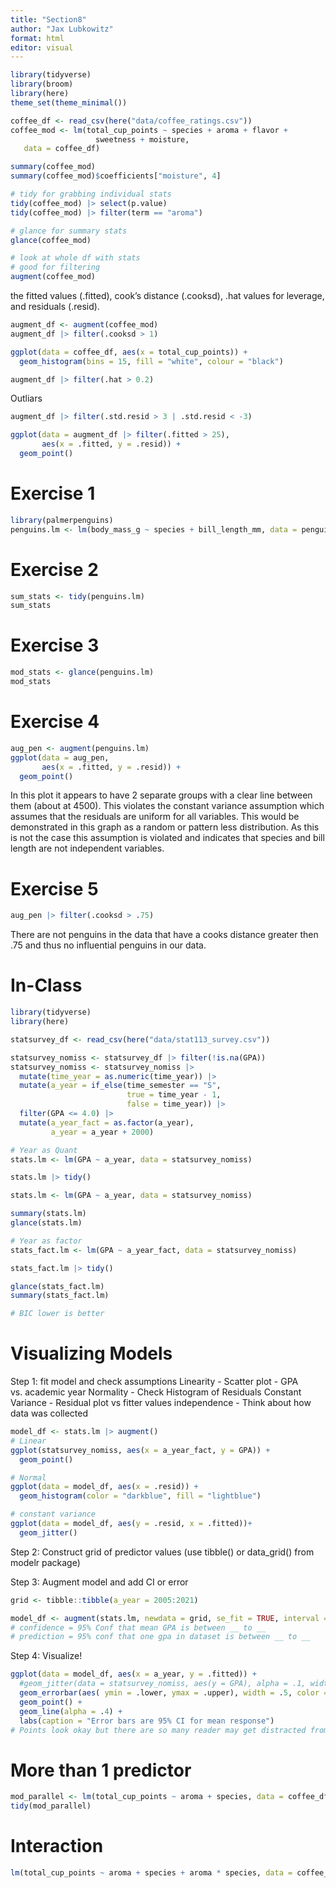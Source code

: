 ```yaml
---
title: "Section8"
author: "Jax Lubkowitz"
format: html
editor: visual
---
```



```r
library(tidyverse)
library(broom)
library(here)
theme_set(theme_minimal())

coffee_df <- read_csv(here("data/coffee_ratings.csv"))
coffee_mod <- lm(total_cup_points ~ species + aroma + flavor +
                   sweetness + moisture,
   data = coffee_df)

summary(coffee_mod)
summary(coffee_mod)$coefficients["moisture", 4]

# tidy for grabbing individual stats
tidy(coffee_mod) |> select(p.value)
tidy(coffee_mod) |> filter(term == "aroma")

# glance for summary stats
glance(coffee_mod)

# look at whole df with stats
# good for filtering
augment(coffee_mod)

```
the fitted values (.fitted), cook’s distance (.cooksd), .hat values for leverage, and residuals (.resid).
```r
augment_df <- augment(coffee_mod)
augment_df |> filter(.cooksd > 1)
```

```r
ggplot(data = coffee_df, aes(x = total_cup_points)) +
  geom_histogram(bins = 15, fill = "white", colour = "black")
```


```r
augment_df |> filter(.hat > 0.2)
```

Outliars
```r
augment_df |> filter(.std.resid > 3 | .std.resid < -3)
```

```r
ggplot(data = augment_df |> filter(.fitted > 25),
       aes(x = .fitted, y = .resid)) +
  geom_point() 
```

# Exercise 1
```r
library(palmerpenguins)
penguins.lm <- lm(body_mass_g ~ species + bill_length_mm, data = penguins)
```

# Exercise 2
```r
sum_stats <- tidy(penguins.lm)
sum_stats
```

# Exercise 3
```r
mod_stats <- glance(penguins.lm)
mod_stats
```

# Exercise 4
```r
aug_pen <- augment(penguins.lm)
ggplot(data = aug_pen,
       aes(x = .fitted, y = .resid)) +
  geom_point() 
```
In this plot it appears to have 2 separate groups with a clear line between them (about at 4500). This violates the constant variance assumption which assumes that the residuals are uniform for all variables. This would be demonstrated in this graph as a random or pattern less distribution. As this is not the case this assumption is violated and indicates that species and bill length are not independent variables. 

# Exercise 5
```r
aug_pen |> filter(.cooksd > .75)
```
There are not penguins in the data that have a cooks distance greater then .75 and thus no influential penguins in our data. 

# In-Class
```r
library(tidyverse)
library(here)

statsurvey_df <- read_csv(here("data/stat113_survey.csv"))

statsurvey_nomiss <- statsurvey_df |> filter(!is.na(GPA))
statsurvey_nomiss <- statsurvey_nomiss |>
  mutate(time_year = as.numeric(time_year)) |>
  mutate(a_year = if_else(time_semester == "S",
                          true = time_year - 1,
                          false = time_year)) |>
  filter(GPA <= 4.0) |>
  mutate(a_year_fact = as.factor(a_year),
         a_year = a_year + 2000)

# Year as Quant
stats.lm <- lm(GPA ~ a_year, data = statsurvey_nomiss)

stats.lm |> tidy()

stats.lm <- lm(GPA ~ a_year, data = statsurvey_nomiss)

summary(stats.lm)
glance(stats.lm)

# Year as factor
stats_fact.lm <- lm(GPA ~ a_year_fact, data = statsurvey_nomiss)

stats_fact.lm |> tidy()

glance(stats_fact.lm)
summary(stats_fact.lm)

# BIC lower is better
```

# Visualizing Models
Step 1: fit model and check assumptions
Linearity - Scatter plot - GPA vs. academic year
Normality - Check Histogram of Residuals
Constant Variance - Residual plot vs fitter values
independence - Think about how data was collected
```r
model_df <- stats.lm |> augment()
# Linear
ggplot(statsurvey_nomiss, aes(x = a_year_fact, y = GPA)) +
  geom_point()

# Normal
ggplot(data = model_df, aes(x = .resid)) +
  geom_histogram(color = "darkblue", fill = "lightblue")

# constant variance
ggplot(data = model_df, aes(y = .resid, x = .fitted))+
  geom_jitter()
```

Step 2: Construct grid of predictor values (use tibble() or data_grid() from modelr package)

Step 3: Augment model and add CI or error
```r
grid <- tibble::tibble(a_year = 2005:2021)

model_df <- augment(stats.lm, newdata = grid, se_fit = TRUE, interval = "confidence")
# confidence = 95% Conf that mean GPA is between __ to __
# prediction = 95% conf that one gpa in dataset is between __ to __

```

Step 4: Visualize! 
```r
ggplot(data = model_df, aes(x = a_year, y = .fitted)) +
  #geom_jitter(data = statsurvey_nomiss, aes(y = GPA), alpha = .1, width = .2) +
  geom_errorbar(aes( ymin = .lower, ymax = .upper), width = .5, color = "#E42B1C") +
  geom_point() +
  geom_line(alpha = .4) +
  labs(caption = "Error bars are 95% CI for mean response")
# Points look okay but there are so many reader may get distracted from trend in the mean.
```

# More than 1 predictor
```r
mod_parallel <- lm(total_cup_points ~ aroma + species, data = coffee_df)
tidy(mod_parallel)
```

# Interaction
```r
lm(total_cup_points ~ aroma + species + aroma * species, data = coffee_df)
```






